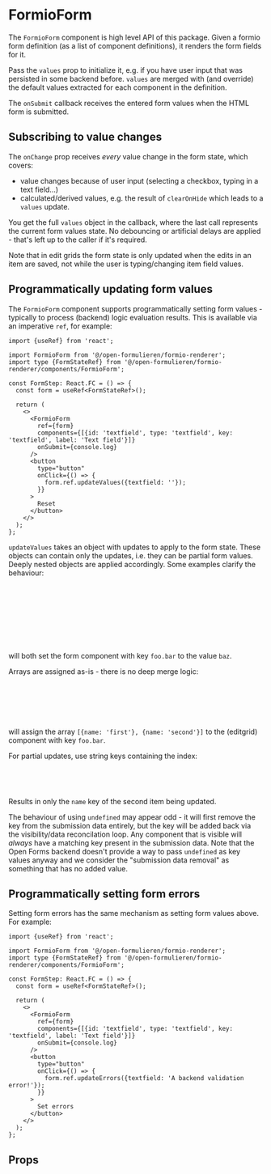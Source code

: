 

<Meta of={FormioFormStories} />

# FormioForm

The `FormioForm` component is high level API of this package. Given a formio form definition (as a
list of component definitions), it renders the form fields for it.

Pass the `values` prop to initialize it, e.g. if you have user input that was persisted in some
backend before. `values` are merged with (and override) the default values extracted for each
component in the definition.

The `onSubmit` callback receives the entered form values when the HTML form is submitted.

<Canvas of={FormioFormStories.Example} />

## Subscribing to value changes

The `onChange` prop receives _every_ value change in the form state, which covers:

- value changes because of user input (selecting a checkbox, typing in a text field...)
- calculated/derived values, e.g. the result of `clearOnHide` which leads to a `values` update.

You get the full `values` object in the callback, where the last call represents the current form
values state. No debouncing or artificial delays are applied - that's left up to the caller if it's
required.

Note that in edit grids the form state is only updated when the edits in an item are saved, not
while the user is typing/changing item field values.

## Programmatically updating form values

The `FormioForm` component supports programmatically setting form values - typically to process
(backend) logic evaluation results. This is available via an imperative `ref`, for example:

```tsx
import {useRef} from 'react';

import FormioForm from '@/open-formulieren/formio-renderer';
import type {FormStateRef} from '@/open-formulieren/formio-renderer/components/FormioForm';

const FormStep: React.FC = () => {
  const form = useRef<FormStateRef>();

  return (
    <>
      <FormioForm
        ref={form}
        components={[{id: 'textfield', type: 'textfield', key: 'textfield', label: 'Text field'}]}
        onSubmit={console.log}
      />
      <button
        type="button"
        onClick={() => {
          form.ref.updateValues({textfield: ''});
        }}
      >
        Reset
      </button>
    </>
  );
};
```

`updateValues` takes an object with updates to apply to the form state. These objects can contain
only the updates, i.e. they can be partial form values. Deeply nested objects are applied
accordingly. Some examples clarify the behaviour:

```ts
const updates1 = {
  foo: {
    bar: 'baz',
  },
};
const updates2 = {
  'foo.bar': 'baz',
};
```

will both set the form component with key `foo.bar` to the value `baz`.

Arrays are assigned as-is - there is no deep merge logic:

```ts
const updates4 = {
  foo: {
    bar: [{name: 'first'}, {name: 'second'}],
  },
};
```

will assign the array `[{name: 'first'}, {name: 'second'}]` to the (editgrid) component with key
`foo.bar`.

For partial updates, use string keys containing the index:

```ts
const updates4 = {
  'foo.bar.1.name': 'updated',
};
```

Results in only the `name` key of the second item being updated.

The behaviour of using `undefined` may appear odd - it will first remove the key from the submission
data entirely, but the key will be added back via the visibility/data reconcilation loop. Any
component that is visible will _always_ have a matching key present in the submission data. Note
that the Open Forms backend doesn't provide a way to pass `undefined` as key values anyway and we
consider the "submission data removal" as something that has no added value.

## Programmatically setting form errors

Setting form errors has the same mechanism as setting form values above. For example:

```tsx
import {useRef} from 'react';

import FormioForm from '@/open-formulieren/formio-renderer';
import type {FormStateRef} from '@/open-formulieren/formio-renderer/components/FormioForm';

const FormStep: React.FC = () => {
  const form = useRef<FormStateRef>();

  return (
    <>
      <FormioForm
        ref={form}
        components={[{id: 'textfield', type: 'textfield', key: 'textfield', label: 'Text field'}]}
        onSubmit={console.log}
      />
      <button
        type="button"
        onClick={() => {
          form.ref.updateErrors({textfield: 'A backend validation error!'});
        }}
      >
        Set errors
      </button>
    </>
  );
};
```

## Props

<ArgTypes />
